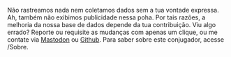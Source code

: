 Não rastreamos nada nem coletamos dados sem a tua vontade expressa. Ah, também não
exibimos publicidade nessa poha. Por tais razões, a melhoria da nossa base de dados 
depende da tua contribuição. Viu algo errado? Reporte ou requisite as mudanças com 
apenas um clique, ou me contate via [Mastodon](https://ursal.zone/@renribsilva) ou 
[Github](https://github.com/renribsilva/conjugador). Para saber sobre este conjugador,
acesse /Sobre.